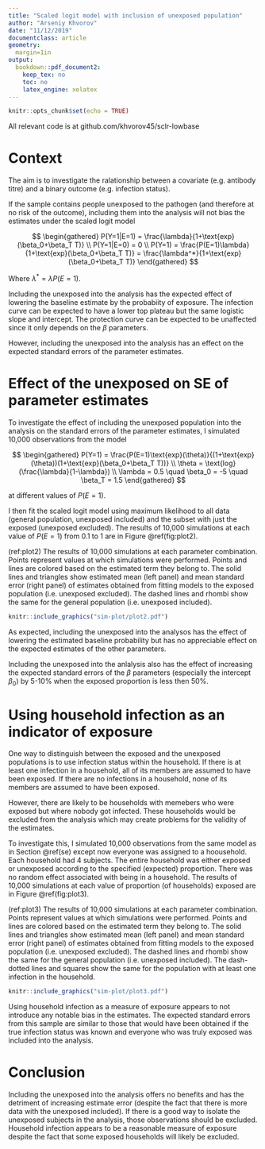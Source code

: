 ```yaml
---
title: "Scaled logit model with inclusion of unexposed population"
author: "Arseniy Khvorov"
date: "11/12/2019"
documentclass: article
geometry:
  margin=1in
output:
  bookdown::pdf_document2:
    keep_tex: no
    toc: no
    latex_engine: xelatex
---
```


```r
knitr::opts_chunk$set(echo = TRUE)
```

All relevant code is at github.com/khvorov45/sclr-lowbase

# Context

The aim is to investigate the ralationship between a covariate (e.g. antibody titre) and a binary outcome (e.g. infection status).

If the sample contains people unexposed to the pathogen (and therefore at no risk of the outcome), including them into the analysis will not bias the estimates under the scaled logit model

$$
\begin{gathered}
P(Y=1|E=1) = \frac{\lambda}{1+\text{exp}(\beta_0+\beta_T T)} \\
P(Y=1|E=0) = 0 \\
P(Y=1) = \frac{P(E=1)\lambda}{1+\text{exp}(\beta_0+\beta_T T)} = \frac{\lambda^*}{1+\text{exp}(\beta_0+\beta_T T)}
\end{gathered}
$$

Where $\lambda^* = \lambda P(E=1)$.

Including the unexposed into the analysis has the expected effect of lowering the baseline estimate by the probabiity of exposure. The infection curve can be expected to have a lower top plateau but the same logistic slope and intercept. The protection curve can be expected to be unaffected since it only depends on the $\beta$ parameters.

However, including the unexposed into the analysis has an effect on the expected standard errors of the parameter estimates.

# Effect of the unexposed on SE of parameter estimates {#se}

To investigate the effect of including the unexposed population into the analysis on the standard errors of the parameter estimates, I simulated 10,000 observations from the model

$$
\begin{gathered}
P(Y=1) = \frac{P(E=1)\text{exp}(\theta)}{(1+\text{exp}(\theta))(1+\text{exp}(\beta_0+\beta_T T))} \\
\theta = \text{log}(\frac{\lambda}{1-\lambda}) \\
\lambda = 0.5 \quad \beta_0 = -5 \quad \beta_T = 1.5
\end{gathered}
$$

at different values of $P(E=1)$.

I then fit the scaled logit model using maximum likelihood to all data (general population, unexposed included) and the subset with just the exposed (unexposed excluded). The results of 10,000 simulations at each value of $P(E=1)$ from 0.1 to 1 are in Figure \@ref(fig:plot2).

(ref:plot2) The results of 10,000 simulations at each parameter combination. Points represent values at which simulations were performed. Points and lines are colored based on the estimated term they belong to. The solid lines and triangles show estimated mean (left panel) and mean standard error (right panel) of estimates obtained from fitting models to the exposed population (i.e. unexposed excluded). The dashed lines and rhombi show the same for the general population (i.e. unexposed included).

```r
knitr::include_graphics("sim-plot/plot2.pdf")
```

As expected, including the unexposed into the analysos has the effect of lowering the estimated baseline probability but has no appreciable effect on the expected estimates of the other parameters.

Including the unexposed into the anlalysis also has the effect of increasing the expected standard errors of the $\beta$ parameters (especially the intercept $\beta_0$) by 5-10% when the exposed proportion is less then 50%.

# Using household infection as an indicator of exposure

One way to distinguish between the exposed and the unexposed populations is to use infection status within the household. If there is at least one infection in a household, all of its members are assumed to have been exposed. If there are no infections in a household, none of its members are assumed to have been exposed.

However, there are likely to be households with memebers who were exposed but where nobody got infected. These households would be excluded from the analysis which may create problems for the validity of the estimates.

To investigate this, I simulated 10,000 observations from the same model as in Section \@ref(se) except now everyone was assigned to a hoousehold. Each household had 4 subjects. The entire household was either exposed or unexposed according to the specified (expected) proportion. There was no random effect associated with being in a household. The results of 10,000 simulations at each value of proportion (of households) exposed are in Figure \@ref(fig:plot3).

(ref:plot3) The results of 10,000 simulations at each parameter combination. Points represent values at which simulations were performed. Points and lines are colored based on the estimated term they belong to. The solid lines and triangles show estimated mean (left panel) and mean standard error (right panel) of estimates obtained from fitting models to the exposed population (i.e. unexposed excluded). The dashed lines and rhombi show the same for the general population (i.e. unexposed included). The dash-dotted lines and squares show the same for the population with at least one infection in the household.

```r
knitr::include_graphics("sim-plot/plot3.pdf")
```

Using household infection as a measure of exposure appears to not introduce any notable bias in the estimates. The expected standard errors from this sample are similar to those that would have been obtained if the true infection status was known and everyone who was truly exposed was included into the analysis.

# Conclusion

Including the unexposed into the analysis offers no benefits and has the detriment of increasing estimate error (despite the fact that there is more data with the unexposed included). If there is a good way to isolate the unexposed subjects in the analysis, those observations should be excluded. Household infection appears to be a reasonable measure of exposure despite the fact that some exposed households will likely be excluded.
